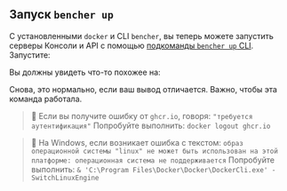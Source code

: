 
## Запуск `bencher up`

С установленными `docker` и CLI `bencher`, вы теперь можете запустить серверы Консоли и API
с помощью [подкоманды `bencher up` CLI][bencher up].
Запустите:

<TerminalCommand code="bencher up" />

Вы должны увидеть что-то похожее на:

<BencherUpOutput />

Снова, это нормально, если ваш вывод отличается. Важно, чтобы эта команда работала.

> 🐰 Если вы получите ошибку от `ghcr.io`, говоря:
> `"требуется аутентификация"`
> Попробуйте выполнить: `docker logout ghcr.io`

<WindowsOnly>
    <blockquote>
        🐰 На Windows, если возникает ошибка с текстом:
        <code>образ операционной системы "linux" не может быть использован на этой платформе: операционная система не поддерживается</code>
        Попробуйте выполнить: <code>& 'C:\Program Files\Docker\Docker\DockerCli.exe' -SwitchLinuxEngine</code>
    </blockquote>
</WindowsOnly>

[bencher up]: /ru/docs/reference/bencher-compose/#bencher-up
